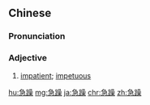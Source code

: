 ==Chinese==
{{zh-forms}}

===Pronunciation===
{{zh-pron
|m=jízào
|c=gap1 cou3
|h=pfs=kip-chhau
|ma=Zh-jízào.ogg
|cat=a
}}

===Adjective===
{{zh-adj}}

# {{lb|zh|Intermediate Mandarin}} [[impatient]]; [[impetuous]]

[[hu:急躁]]
[[mg:急躁]]
[[ja:急躁]]
[[chr:急躁]]
[[zh:急躁]]